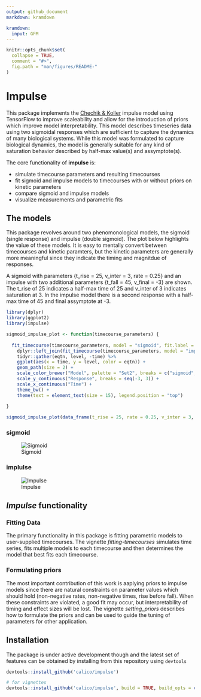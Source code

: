 ```yaml
---
output: github_document
markdown: kramdown

kramdown:
  input: GFM
---
```


<!-- README.md is generated from README.Rmd. Please edit that file -->

```r
knitr::opts_chunk$set(
  collapse = TRUE,
  comment = "#>",
  fig.path = "man/figures/README-"
)
```

# Impulse

This package implements the [Chechik & Koller](https://www.ncbi.nlm.nih.gov/pubmed/19193146) impulse model using TensorFlow to improve scaleability and allow for the introduction of priors which improve model interpretability. This model describes timeseries data using two sigmoidal responses which are sufficient to capture the dynamics of many biological systems. While this model was formulated to capture biological dynamics, the model is generally suitable for any kind of saturation behavior described by half-max value(s) and assymptote(s).

The core functionality of **impulse** is:

- simulate timecourse parameters and resulting timecourses
- fit sigmoid and impulse models to timecourses with or without priors on kinetic parameters
- compare sigmoid and impulse models
- visualize measurements and parametric fits

## The models

This package revolves around two phenomonological models, the sigmoid (single response) and impulse (double sigmoid). The plot below highlights the value of these models. It is easy to mentally convert between timecourses and kinetic paramters, but the kinetic parameters are generally more meaningful since they indicate the timing and magnitdue of responses.

A sigmoid with parameters {t_rise = 25, v_inter = 3, rate = 0.25} and an impulse with two additional parameters {t_fall = 45, v_final = -3} are shown. The t_rise of 25 indicates a half-max time of 25 and v_inter of 3 indicates saturation at 3. In the impulse model there is a second response with a half-max time of 45 and final assymptote at -3.

```r
library(dplyr)
library(ggplot2)
library(impulse)

sigmoid_impulse_plot <- function(timecourse_parameters) {
  
  fit_timecourse(timecourse_parameters, model = "sigmoid", fit.label = "sigmoid") %>%
    dplyr::left_join(fit_timecourse(timecourse_parameters, model = "impulse", fit.label = "impulse"), by = "time") %>%
    tidyr::gather(eqtn, level, -time) %>%
    ggplot(aes(x = time, y = level, color = eqtn)) +
    geom_path(size = 2) +
    scale_color_brewer("Model", palette = "Set2", breaks = c("sigmoid", "impulse")) +
    scale_y_continuous("Response", breaks = seq(-3, 3)) +
    scale_x_continuous("Time") +
    theme_bw() +
    theme(text = element_text(size = 15), legend.position = "top")
   
}

sigmoid_impulse_plot(data_frame(t_rise = 25, rate = 0.25, v_inter = 3, v_final = -3, t_fall = 45))
```

### sigmoid

![Sigmoid](https://github.com/calico/impulse/blob/master/man/figures/sigmoid.png)

### implulse

![Impulse](https://github.com/calico/impulse/blob/master/man/figures/impulse.png)

## *Impulse* functionality

### Fitting Data

The primary functionality in this package is fitting parametric models to user-supplied timecourses. The vignette *fitting-timecourses* simulates time series, fits multiple models to each timecourse and then determines the model that best fits each timecourse.

### Formulating priors

The most important contribution of this work is aaplying priors to impulse models since there are natural constraints on parameter values which should hold (non-negative rates, non-negative times, rise before fall). When these constraints are violated, a good fit may occur, but interpretability of timing and effect sizes will be lost. The vignette *setting_priors* describes how to formulate the priors and can be used to guide the tuning of parameters for other application.

## Installation

The package is under active development though and the latest set of features can be obtained by installing from this repository using `devtools`

```r
devtools::install_github('calico/impulse')

# for vignettes
devtools::install_github('calico/impulse', build = TRUE, build_opts = c("--no-resave-data", "--no-manual"))
```
